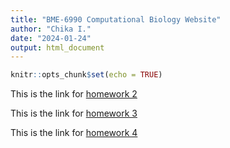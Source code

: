```yaml
---
title: "BME-6990 Computational Biology Website"
author: "Chika I."
date: "2024-01-24"
output: html_document
---
```


```r
knitr::opts_chunk$set(echo = TRUE)
```

This is the link for [homework 2](Homework2.html)

This is the link for [homework 3](HW3_REGEX.html) 

This is the link for [homework 4](HW4_AtomicVectors.html)